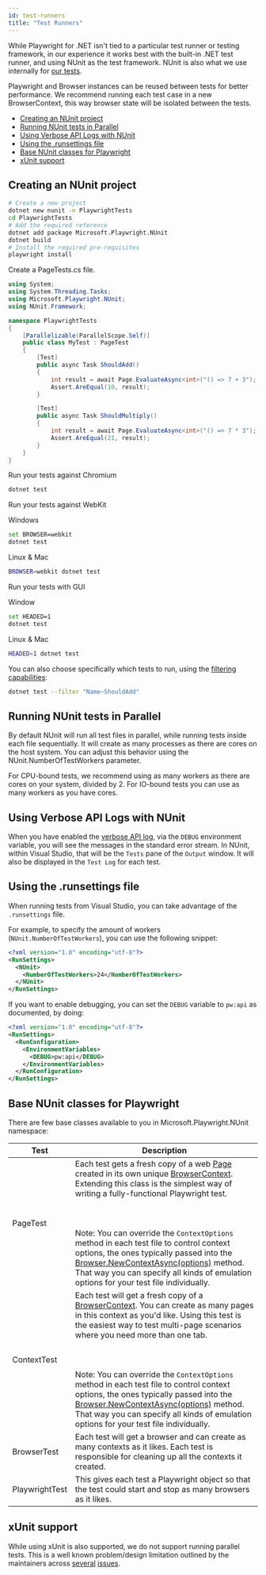 ```yaml
---
id: test-runners
title: "Test Runners"
---
```


While Playwright for .NET isn't tied to a particular test runner or testing framework, in our experience it works best with the built-in .NET test runner, and using NUnit as the test framework. NUnit is also what we use internally for [our tests](https://github.com/microsoft/playwright-dotnet/tree/main/src/Playwright.Tests).

Playwright and Browser instances can be reused between tests for better performance. We recommend running each test case in a new BrowserContext, this way browser state will be isolated between the tests.

- [Creating an NUnit project](#creating-an-nunit-project)
- [Running NUnit tests in Parallel](#running-nunit-tests-in-parallel)
- [Using Verbose API Logs with NUnit](#using-verbose-api-logs-with-nunit)
- [Using the .runsettings file](#using-the-runsettings-file)
- [Base NUnit classes for Playwright](#base-nunit-classes-for-playwright)
- [xUnit support](#xunit-support)

## Creating an NUnit project

```bash
# Create a new project
dotnet new nunit -n PlaywrightTests
cd PlaywrightTests
# Add the required reference
dotnet add package Microsoft.Playwright.NUnit
dotnet build
# Install the required pre-requisites
playwright install
```

Create a PageTests.cs file.

```csharp
using System;
using System.Threading.Tasks;
using Microsoft.Playwright.NUnit;
using NUnit.Framework;

namespace PlaywrightTests
{
    [Parallelizable(ParallelScope.Self)]
    public class MyTest : PageTest
    {
        [Test]
        public async Task ShouldAdd()
        {
            int result = await Page.EvaluateAsync<int>("() => 7 + 3");
            Assert.AreEqual(10, result);
        }

        [Test]
        public async Task ShouldMultiply()
        {
            int result = await Page.EvaluateAsync<int>("() => 7 * 3");
            Assert.AreEqual(21, result);
        }
    }
}
```

Run your tests against Chromium

```bash
dotnet test
```

Run your tests against WebKit

Windows

```bash
set BROWSER=webkit
dotnet test
```

Linux & Mac

```bash
BROWSER=webkit dotnet test
```

Run your tests with GUI

Window

```bash
set HEADED=1
dotnet test
```

Linux & Mac

```bash
HEADED=1 dotnet test
```

You can also choose specifically which tests to run, using the [filtering capabilities](https://docs.microsoft.com/en-us/dotnet/core/testing/selective-unit-tests?pivots=nunit):

```bash
dotnet test --filter "Name~ShouldAdd"
```

## Running NUnit tests in Parallel

By default NUnit will run all test files in parallel, while running tests inside each file sequentially. It will create as many processes as there are cores on the host system. You can adjust this behavior using the NUnit.NumberOfTestWorkers parameter.

For CPU-bound tests, we recommend using as many workers as there are cores on your system, divided by 2. For IO-bound tests you can use as many workers as you have cores.

## Using Verbose API Logs with NUnit

When you have enabled the [verbose API log](./debug.mdx#verbose-api-logs), via the `DEBUG` environment variable, you will see the messages in the standard error stream. In NUnit, within Visual Studio, that will be the `Tests` pane of the `Output` window. It will also be displayed in the `Test Log` for each test.

## Using the .runsettings file

When running tests from Visual Studio, you can take advantage of the `.runsettings` file.

For example, to specify the amount of workers (`NUnit.NumberOfTestWorkers`), you can use the following snippet:

```xml
<?xml version="1.0" encoding="utf-8"?>
<RunSettings>
  <NUnit>
    <NumberOfTestWorkers>24</NumberOfTestWorkers>
  </NUnit>
</RunSettings>
```

If you want to enable debugging, you can set the `DEBUG` variable to `pw:api` as documented, by doing:

```xml
<?xml version="1.0" encoding="utf-8"?>
<RunSettings>
  <RunConfiguration>
    <EnvironmentVariables>
      <DEBUG>pw:api</DEBUG>
    </EnvironmentVariables>
  </RunConfiguration>
</RunSettings>
```

## Base NUnit classes for Playwright

There are few base classes available to you in Microsoft.Playwright.NUnit namespace:

|Test          |Description|
|--------------|-----------|
|PageTest      |Each test gets a fresh copy of a web [Page] created in its own unique [BrowserContext]. Extending this class is the simplest way of writing a fully-functional Playwright test.<br></br><br></br>Note: You can override the `ContextOptions` method in each test file to control context options, the ones typically passed into the [Browser.NewContextAsync(options)](./api/class-browser.mdx#browser-new-context) method. That way you can specify all kinds of emulation options for your test file individually.|
|ContextTest   |Each test will get a fresh copy of a [BrowserContext]. You can create as many pages in this context as you'd like. Using this test is the easiest way to test multi-page scenarios where you need more than one tab.<br></br><br></br>Note: You can override the `ContextOptions` method in each test file to control context options, the ones typically passed into the [Browser.NewContextAsync(options)](./api/class-browser.mdx#browser-new-context) method. That way you can specify all kinds of emulation options for your test file individually.|
|BrowserTest   |Each test will get a browser and can create as many contexts as it likes. Each test is responsible for cleaning up all the contexts it created.|
|PlaywrightTest|This gives each test a Playwright object so that the test could start and stop as many browsers as it likes.|

## xUnit support

While using xUnit is also supported, we do not support running parallel tests. This is a well known problem/design limitation outlined by the maintainers across [several](https://github.com/xunit/xunit/issues/2003) [issues](https://github.com/xunit/xunit/issues/2111#issuecomment-650004247).

[Accessibility]: ./api/class-accessibility.mdx "Accessibility"
[Browser]: ./api/class-browser.mdx "Browser"
[BrowserContext]: ./api/class-browsercontext.mdx "BrowserContext"
[BrowserType]: ./api/class-browsertype.mdx "BrowserType"
[ConsoleMessage]: ./api/class-consolemessage.mdx "ConsoleMessage"
[Dialog]: ./api/class-dialog.mdx "Dialog"
[Download]: ./api/class-download.mdx "Download"
[ElementHandle]: ./api/class-elementhandle.mdx "ElementHandle"
[FetchResponse]: ./api/class-fetchresponse.mdx "FetchResponse"
[FileChooser]: ./api/class-filechooser.mdx "FileChooser"
[Frame]: ./api/class-frame.mdx "Frame"
[JSHandle]: ./api/class-jshandle.mdx "JSHandle"
[Keyboard]: ./api/class-keyboard.mdx "Keyboard"
[Locator]: ./api/class-locator.mdx "Locator"
[Mouse]: ./api/class-mouse.mdx "Mouse"
[Page]: ./api/class-page.mdx "Page"
[Playwright]: ./api/class-playwright.mdx "Playwright"
[Request]: ./api/class-request.mdx "Request"
[Response]: ./api/class-response.mdx "Response"
[Route]: ./api/class-route.mdx "Route"
[Selectors]: ./api/class-selectors.mdx "Selectors"
[TimeoutError]: ./api/class-timeouterror.mdx "TimeoutError"
[Touchscreen]: ./api/class-touchscreen.mdx "Touchscreen"
[Tracing]: ./api/class-tracing.mdx "Tracing"
[Video]: ./api/class-video.mdx "Video"
[WebSocket]: ./api/class-websocket.mdx "WebSocket"
[WebSocketFrame]: ./api/class-websocketframe.mdx "WebSocketFrame"
[Worker]: ./api/class-worker.mdx "Worker"
[Element]: https://developer.mozilla.org/en-US/docs/Web/API/element "Element"
[EvaluationArgument]: ./core-concepts.mdx#evaluation-argument "EvaluationArgument"
[Promise]: https://developer.mozilla.org/en-US/docs/Web/JavaScript/Reference/Global_Objects/Promise "Promise"
[iterator]: https://developer.mozilla.org/en-US/docs/Web/JavaScript/Reference/Iteration_protocols "Iterator"
[origin]: https://developer.mozilla.org/en-US/docs/Glossary/Origin "Origin"
[selector]: https://developer.mozilla.org/en-US/docs/Web/CSS/CSS_Selectors "selector"
[Serializable]: https://developer.mozilla.org/en-US/docs/Web/JavaScript/Reference/Global_Objects/JSON/stringify#Description "Serializable"
[UIEvent.detail]: https://developer.mozilla.org/en-US/docs/Web/API/UIEvent/detail "UIEvent.detail"
[UnixTime]: https://en.wikipedia.org/wiki/Unix_time "Unix Time"
[xpath]: https://developer.mozilla.org/en-US/docs/Web/XPath "xpath"

[bool]: https://docs.microsoft.com/en-us/dotnet/api/system.boolean "bool"
[double]: https://docs.microsoft.com/en-us/dotnet/api/system.double "double"
[byte]: https://docs.microsoft.com/en-us/dotnet/api/system.byte "byte"
[int]: https://docs.microsoft.com/en-us/dotnet/api/system.int32 "int"
[void]: https://docs.microsoft.com/en-us/dotnet/csharp/language-reference/builtin-types/void "void"
[string]: https://docs.microsoft.com/en-us/dotnet/api/system.string "string"
[URL]: https://nodejs.org/api/url.html "URL"
[Regex]: https://docs.microsoft.com/en-us/dotnet/api/system.text.regularexpressions.regex "Regex"

[Action]: https://docs.microsoft.com/en-us/dotnet/api/system.action-1 "Action"
[Func]: https://docs.microsoft.com/en-us/dotnet/api/system.func-2 "Func"
[IEnumerable]: https://docs.microsoft.com/en-us/dotnet/api/system.collections.ienumerable "IEnumerable"
[IDictionary]: https://docs.microsoft.com/en-us/dotnet/api/system.collections.idictionary "IDictionary"
[Task]: https://docs.microsoft.com/en-us/dotnet/api/system.threading.tasks.task?view=net-5.0 "Task"
[IReadOnlyDictionary]: https://docs.microsoft.com/en-us/dotnet/api/system.collections.generic.ireadonlydictionary-2 "IReadOnlyDictionary"
[JsonElement]: https://docs.microsoft.com/en-us/dotnet/api/system.text.json.jsonelement "JsonElement"

[all available image tags]: https://mcr.microsoft.com/v2/playwright/tags/list "all available image tags"
[Docker Hub]: https://hub.docker.com/_/microsoft-playwright "Docker Hub"
[Dockerfile.focal]: https://github.com/microsoft/playwright/blob/master/utils/docker/Dockerfile.focal "Dockerfile.focal"
